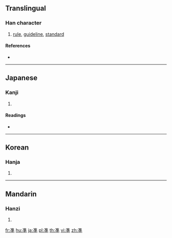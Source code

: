 {{also|準}}
==Translingual==

===Han character===
{{Han char|rn=15|rad=冫|as=10|sn=12|four=|canj=IGJ|ids=⿱准十}}

# [[rule]], [[guideline]], [[standard]]

====References====
* {{Han ref|kx=0133.211|dkj=01695|hdz=10300.040|uh=51D6|ud=20950}}

----

==Japanese==

===Kanji===
{{ja-kanji|grade=|rs=冫10}}

# {{defn|lang=ja|sort=冫10}}

====Readings====
* {{ja-readings|on=[[じゅん]] (jun), [[せつ]] (setsu)|kun=[[ひとしい]] (hitoshii), [[みずもり]] (mizumori), [[のり]] (nori)}}

----

==Korean==

===Hanja===
{{ko-hanja|hangeul=준|rv=jun|mr=chun}}

# {{defn|lang=ko|sort=冫10}}

----

==Mandarin==

===Hanzi===
{{cmn-hanzi|pin=[[zhǔn]] ([[zhun3]])|wg=<sup>3</sup>}}

# {{defn|lang=cmn|sort=冫10}}

[[fr:凖]]
[[hu:凖]]
[[ja:凖]]
[[pl:凖]]
[[th:凖]]
[[vi:凖]]
[[zh:凖]]